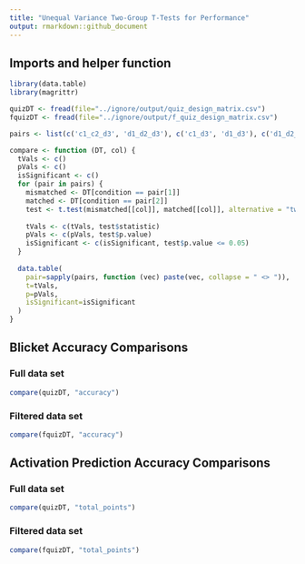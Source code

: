 ```yaml
---
title: "Unequal Variance Two-Group T-Tests for Performance"
output: rmarkdown::github_document
---
```


## Imports and helper function

```r
library(data.table)
library(magrittr)

quizDT <- fread(file="../ignore/output/quiz_design_matrix.csv")
fquizDT <- fread(file="../ignore/output/f_quiz_design_matrix.csv")

pairs <- list(c('c1_c2_d3', 'd1_d2_d3'), c('c1_d3', 'd1_d3'), c('d1_d2_c3', 'c1_c2_c3'), c('d1_c3', 'c1_c3'))

compare <- function (DT, col) {
  tVals <- c()
  pVals <- c()
  isSignificant <- c()
  for (pair in pairs) {
    mismatched <- DT[condition == pair[1]]
    matched <- DT[condition == pair[2]]
    test <- t.test(mismatched[[col]], matched[[col]], alternative = "two.sided", paired = FALSE, var.equal = FALSE)
    
    tVals <- c(tVals, test$statistic)
    pVals <- c(pVals, test$p.value)
    isSignificant <- c(isSignificant, test$p.value <= 0.05)
  }
  
  data.table(
    pair=sapply(pairs, function (vec) paste(vec, collapse = " <> ")),
    t=tVals,
    p=pVals,
    isSignificant=isSignificant
  )
}
```

## Blicket Accuracy Comparisons
### Full data set
```r
compare(quizDT, "accuracy")
```

### Filtered data set
```r
compare(fquizDT, "accuracy")
```

## Activation Prediction Accuracy Comparisons
### Full data set
```r
compare(quizDT, "total_points")
```
### Filtered data set
```r
compare(fquizDT, "total_points")
```

